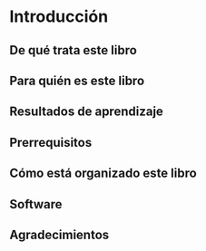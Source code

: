 # Introducción

## De qué trata este libro

## Para quién es este libro

## Resultados de aprendizaje

## Prerrequisitos

## Cómo está organizado este libro

## Software

## Agradecimientos
